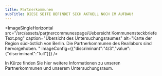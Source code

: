 ```yaml
---
title: Partnerkommunen
subTitle: DIESE SEITE BEFINDET SICH AKTUELL NOCH IM AUFBAU!
---
```

<ImageSingleHorizontal src="/src/assets/partnercommunespage/Uebersicht Kommunensteckbriefe Text.png" caption="Übersicht des Untersuchungsraumes" alt="Karte der Region süd-östlich von Berlin. Die Partnerkommunen des Reallabors sind hervorgehoben. " imageConfig={{"discriminant":"4/3","value":{"discriminant":"full"}}} />

In Kürze finden Sie hier weitere Informationen zu unseren Partnerkommunen und unserem Untersuchungsraum.

